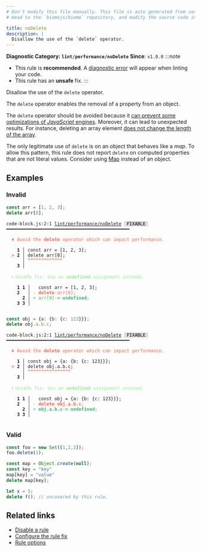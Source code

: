 ```yaml
---
# Don't modify this file manually. This file is auto generated from source, and you will lose your changes next time the website is built.
# Head to the `biomejs/biome` repository, and modify the source code in there.

title: noDelete
description: |
  Disallow the use of the `delete` operator.
---
```


**Diagnostic Category: `lint/performance/noDelete`**
<Tabs>
<TabItem label="JavaScript (and super languages)" icon="seti:javascript">
**Since**: `v1.0.0`
:::note
- This rule is **recommended**. A [diagnostic error](/reference/diagnostics#error) will appear when linting your code.
- This rule has an **unsafe** fix.
:::

Disallow the use of the `delete` operator.

The `delete` operator enables the removal of a property from an object.

The `delete` operator should be avoided because it [can prevent some optimizations of _JavaScript_ engines](https://webkit.org/blog/10298/inline-caching-delete/).
Moreover, it can lead to unexpected results.
For instance, deleting an array element [does not change the length of the array](https://developer.mozilla.org/en-US/docs/Web/JavaScript/Reference/Operators/delete#deleting_array_elements).

The only legitimate use of `delete` is on an object that behaves like a _map_.
To allow this pattern, this rule does not report `delete` on computed properties that are not literal values.
Consider using [Map](https://developer.mozilla.org/en-US/docs/Web/JavaScript/Reference/Global_Objects/Map) instead of an object.

## Examples

### Invalid

```js
const arr = [1, 2, 3];
delete arr[0];
```

<pre class="language-text"><code class="language-text">code-block.js:2:1 <a href="https://biomejs.dev/linter/rules/no-delete">lint/performance/noDelete</a> <span style="color: #000; background-color: #ddd;"> FIXABLE </span> ━━━━━━━━━━━━━━━━━━━━━━━━━━━━━━━━━━━━━━━━━━━━━━<br /><br />  <strong><span style="color: Tomato;">✖</span></strong> <span style="color: Tomato;">Avoid the </span><span style="color: Tomato;"><strong>delete</strong></span><span style="color: Tomato;"> operator which can impact performance.</span><br />  <br />    <strong>1 │ </strong>const arr = [1, 2, 3];<br />  <strong><span style="color: Tomato;">&gt;</span></strong> <strong>2 │ </strong>delete arr[0];<br />   <strong>   │ </strong><strong><span style="color: Tomato;">^</span></strong><strong><span style="color: Tomato;">^</span></strong><strong><span style="color: Tomato;">^</span></strong><strong><span style="color: Tomato;">^</span></strong><strong><span style="color: Tomato;">^</span></strong><strong><span style="color: Tomato;">^</span></strong><strong><span style="color: Tomato;">^</span></strong><strong><span style="color: Tomato;">^</span></strong><strong><span style="color: Tomato;">^</span></strong><strong><span style="color: Tomato;">^</span></strong><strong><span style="color: Tomato;">^</span></strong><strong><span style="color: Tomato;">^</span></strong><strong><span style="color: Tomato;">^</span></strong><br />    <strong>3 │ </strong><br />  <br />  <strong><span style="color: lightgreen;">ℹ</span></strong> <span style="color: lightgreen;">Unsafe fix</span><span style="color: lightgreen;">: </span><span style="color: lightgreen;">Use an </span><span style="color: lightgreen;"><strong>undefined</strong></span><span style="color: lightgreen;"> assignment instead.</span><br />  <br />    <strong>1</strong> <strong>1</strong><strong> │ </strong>  const arr = [1, 2, 3];<br />    <strong>2</strong>  <strong> │ </strong><span style="color: Tomato;">-</span> <span style="color: Tomato;"><strong>d</strong></span><span style="color: Tomato;"><strong>e</strong></span><span style="color: Tomato;"><strong>l</strong></span><span style="color: Tomato;"><strong>e</strong></span><span style="color: Tomato;"><strong>t</strong></span><span style="color: Tomato;"><strong>e</strong></span><span style="color: Tomato;"><span style="opacity: 0.8;"><strong>·</strong></span></span><span style="color: Tomato;">a</span><span style="color: Tomato;">r</span><span style="color: Tomato;">r</span><span style="color: Tomato;">[</span><span style="color: Tomato;">0</span><span style="color: Tomato;">]</span><span style="color: Tomato;">;</span><br />      <strong>2</strong><strong> │ </strong><span style="color: MediumSeaGreen;">+</span> <span style="color: MediumSeaGreen;">a</span><span style="color: MediumSeaGreen;">r</span><span style="color: MediumSeaGreen;">r</span><span style="color: MediumSeaGreen;">[</span><span style="color: MediumSeaGreen;">0</span><span style="color: MediumSeaGreen;">]</span><span style="color: MediumSeaGreen;"><span style="opacity: 0.8;"><strong>·</strong></span></span><span style="color: MediumSeaGreen;"><strong>=</strong></span><span style="color: MediumSeaGreen;"><span style="opacity: 0.8;"><strong>·</strong></span></span><span style="color: MediumSeaGreen;"><strong>u</strong></span><span style="color: MediumSeaGreen;"><strong>n</strong></span><span style="color: MediumSeaGreen;"><strong>d</strong></span><span style="color: MediumSeaGreen;"><strong>e</strong></span><span style="color: MediumSeaGreen;"><strong>f</strong></span><span style="color: MediumSeaGreen;"><strong>i</strong></span><span style="color: MediumSeaGreen;"><strong>n</strong></span><span style="color: MediumSeaGreen;"><strong>e</strong></span><span style="color: MediumSeaGreen;"><strong>d</strong></span><span style="color: MediumSeaGreen;">;</span><br />    <strong>3</strong> <strong>3</strong><strong> │ </strong>  <br />  <br /></code></pre>

```js
const obj = {a: {b: {c: 123}}};
delete obj.a.b.c;
```

<pre class="language-text"><code class="language-text">code-block.js:2:1 <a href="https://biomejs.dev/linter/rules/no-delete">lint/performance/noDelete</a> <span style="color: #000; background-color: #ddd;"> FIXABLE </span> ━━━━━━━━━━━━━━━━━━━━━━━━━━━━━━━━━━━━━━━━━━━━━━<br /><br />  <strong><span style="color: Tomato;">✖</span></strong> <span style="color: Tomato;">Avoid the </span><span style="color: Tomato;"><strong>delete</strong></span><span style="color: Tomato;"> operator which can impact performance.</span><br />  <br />    <strong>1 │ </strong>const obj = &#123;a: &#123;b: &#123;c: 123&#125;&#125;&#125;;<br />  <strong><span style="color: Tomato;">&gt;</span></strong> <strong>2 │ </strong>delete obj.a.b.c;<br />   <strong>   │ </strong><strong><span style="color: Tomato;">^</span></strong><strong><span style="color: Tomato;">^</span></strong><strong><span style="color: Tomato;">^</span></strong><strong><span style="color: Tomato;">^</span></strong><strong><span style="color: Tomato;">^</span></strong><strong><span style="color: Tomato;">^</span></strong><strong><span style="color: Tomato;">^</span></strong><strong><span style="color: Tomato;">^</span></strong><strong><span style="color: Tomato;">^</span></strong><strong><span style="color: Tomato;">^</span></strong><strong><span style="color: Tomato;">^</span></strong><strong><span style="color: Tomato;">^</span></strong><strong><span style="color: Tomato;">^</span></strong><strong><span style="color: Tomato;">^</span></strong><strong><span style="color: Tomato;">^</span></strong><strong><span style="color: Tomato;">^</span></strong><br />    <strong>3 │ </strong><br />  <br />  <strong><span style="color: lightgreen;">ℹ</span></strong> <span style="color: lightgreen;">Unsafe fix</span><span style="color: lightgreen;">: </span><span style="color: lightgreen;">Use an </span><span style="color: lightgreen;"><strong>undefined</strong></span><span style="color: lightgreen;"> assignment instead.</span><br />  <br />    <strong>1</strong> <strong>1</strong><strong> │ </strong>  const obj = &#123;a: &#123;b: &#123;c: 123&#125;&#125;&#125;;<br />    <strong>2</strong>  <strong> │ </strong><span style="color: Tomato;">-</span> <span style="color: Tomato;"><strong>d</strong></span><span style="color: Tomato;"><strong>e</strong></span><span style="color: Tomato;"><strong>l</strong></span><span style="color: Tomato;"><strong>e</strong></span><span style="color: Tomato;"><strong>t</strong></span><span style="color: Tomato;"><strong>e</strong></span><span style="color: Tomato;"><span style="opacity: 0.8;">·</span></span><span style="color: Tomato;"><strong>o</strong></span><span style="color: Tomato;"><strong>b</strong></span><span style="color: Tomato;"><strong>j</strong></span><span style="color: Tomato;"><strong>.</strong></span><span style="color: Tomato;"><strong>a</strong></span><span style="color: Tomato;"><strong>.</strong></span><span style="color: Tomato;"><strong>b</strong></span><span style="color: Tomato;"><strong>.</strong></span><span style="color: Tomato;"><strong>c</strong></span><span style="color: Tomato;">;</span><br />      <strong>2</strong><strong> │ </strong><span style="color: MediumSeaGreen;">+</span> <span style="color: MediumSeaGreen;"><strong>o</strong></span><span style="color: MediumSeaGreen;"><strong>b</strong></span><span style="color: MediumSeaGreen;"><strong>j</strong></span><span style="color: MediumSeaGreen;"><strong>.</strong></span><span style="color: MediumSeaGreen;"><strong>a</strong></span><span style="color: MediumSeaGreen;"><strong>.</strong></span><span style="color: MediumSeaGreen;"><strong>b</strong></span><span style="color: MediumSeaGreen;"><strong>.</strong></span><span style="color: MediumSeaGreen;"><strong>c</strong></span><span style="color: MediumSeaGreen;"><span style="opacity: 0.8;"><strong>·</strong></span></span><span style="color: MediumSeaGreen;"><strong>=</strong></span><span style="color: MediumSeaGreen;"><span style="opacity: 0.8;">·</span></span><span style="color: MediumSeaGreen;"><strong>u</strong></span><span style="color: MediumSeaGreen;"><strong>n</strong></span><span style="color: MediumSeaGreen;"><strong>d</strong></span><span style="color: MediumSeaGreen;"><strong>e</strong></span><span style="color: MediumSeaGreen;"><strong>f</strong></span><span style="color: MediumSeaGreen;"><strong>i</strong></span><span style="color: MediumSeaGreen;"><strong>n</strong></span><span style="color: MediumSeaGreen;"><strong>e</strong></span><span style="color: MediumSeaGreen;"><strong>d</strong></span><span style="color: MediumSeaGreen;">;</span><br />    <strong>3</strong> <strong>3</strong><strong> │ </strong>  <br />  <br /></code></pre>

### Valid

```js
const foo = new Set([1,2,3]);
foo.delete(1);
```

```js
const map = Object.create(null);
const key = "key"
map[key] = "value"
delete map[key];
```

```js
let x = 5;
delete f(); // uncovered by this rule.
```

## Related links

- [Disable a rule](/linter/#disable-a-lint-rule)
- [Configure the rule fix](/linter#configure-the-rule-fix)
- [Rule options](/linter/#rule-options)

</TabItem>
</Tabs>

